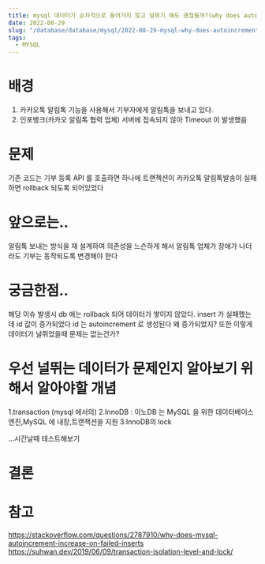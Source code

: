 ```yaml
---
title: mysql 데이터가 순차적으로 들어가지 않고 널뛰기 해도 괜찮을까?(why does autoincrement increase on failed insert)
date: 2022-08-29
slug: "/database/database/mysql/2022-08-29-mysql-why-does-autoincrement-increase-on-failed-insert"
tags:
  - MYSQL
---
```


# 배경
1. 카카오톡 알림톡 기능을 사용해서 기부자에게 알림톡을 보내고 있다.
2. 인포뱅크(카카오 알림톡 협력 업체) 서버에 접속되지 않아 Timeout 이 발생했음

# 문제
기존 코드는
기부 등록 API 를 호출하면 하나에 트랜젝션이
카카오톡 알림톡발송이 실패하면 rollback 되도록 되어있었다

# 앞으로는..
알림톡 보내는 방식을 재 설계하여 의존성을 느슨하게 해서
알림톡 업체가 장애가 나더라도 기부는 동작되도록 변경해야 한다


# 궁금한점..
해당 이슈 발생시 db 에는 rollback 되어 데이터가 쌓이지 않았다.
insert 가 실패했는데 id 값이 증가되었다
id 는 autoincrement 로 생성된다
왜 증가되었지?
또한 이렇게 데이터가 널뛰었을때 문제는 없는건가?

# 우선 널뛰는 데이터가 문제인지 알아보기 위해서 알아야할 개념
1.transaction (mysql 에서의)
2.InnoDB : 이노DB 는 MySQL 을 위한 데이터베이스 엔진,MySQL 에 내장,트랜잭션을 지원
3.InnoDB의 lock

...시간날때 테스트해보기

# 결론

# 참고
https://stackoverflow.com/questions/2787910/why-does-mysql-autoincrement-increase-on-failed-inserts
https://suhwan.dev/2019/06/09/transaction-isolation-level-and-lock/
